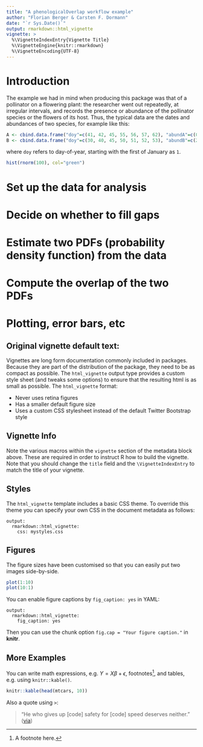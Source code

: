 ```yaml
---
title: "A phenologicalOverlap workflow example"
author: "Florian Berger & Carsten F. Dormann"
date: "`r Sys.Date()`"
output: rmarkdown::html_vignette
vignette: >
  %\VignetteIndexEntry{Vignette Title}
  %\VignetteEngine{knitr::rmarkdown}
  %\VignetteEncoding{UTF-8}
---
```



# Introduction

The example we had in mind when producing this package was that of a pollinator on a flowering plant: the researcher went out repeatedly, at irregular intervals, and records the presence or abundance of the pollinator species or the flowers of its host. Thus, the typical data are the dates and abundances of two species, for example like this:
```r
A <- cbind.data.frame("doy"=c(41, 42, 45, 55, 56, 57, 62), "abundA"=c(0, 1, 1, 1, 0, 1, 1))
B <- cbind.data.frame("doy"=c(30, 40, 45, 50, 51, 52, 53), "abundB"=c(2, 14, 5, 19, 4, 1, 1))
```
where `doy` refers to day-of-year, starting with the first of January as `1`.
```r
hist(rnorm(100), col="green")
```


# Set up the data for analysis

# Decide on whether to fill gaps

# Estimate two PDFs (probability density function) from the data

# Compute the overlap of the two PDFs

# Plotting, error bars, etc


## Original vignette default text:

Vignettes are long form documentation commonly included in packages. Because they are part of the distribution of the package, they need to be as compact as possible. The `html_vignette` output type provides a custom style sheet (and tweaks some options) to ensure that the resulting html is as small as possible. The `html_vignette` format:

- Never uses retina figures
- Has a smaller default figure size
- Uses a custom CSS stylesheet instead of the default Twitter Bootstrap style

## Vignette Info

Note the various macros within the `vignette` section of the metadata block above. These are required in order to instruct R how to build the vignette. Note that you should change the `title` field and the `\VignetteIndexEntry` to match the title of your vignette.

## Styles

The `html_vignette` template includes a basic CSS theme. To override this theme you can specify your own CSS in the document metadata as follows:

    output: 
      rmarkdown::html_vignette:
        css: mystyles.css

## Figures

The figure sizes have been customised so that you can easily put two images side-by-side. 

```r
plot(1:10)
plot(10:1)
```

You can enable figure captions by `fig_caption: yes` in YAML:

    output:
      rmarkdown::html_vignette:
        fig_caption: yes

Then you can use the chunk option `fig.cap = "Your figure caption."` in **knitr**.

## More Examples

You can write math expressions, e.g. $Y = X\beta + \epsilon$, footnotes^[A footnote here.], and tables, e.g. using `knitr::kable()`.

```r
knitr::kable(head(mtcars, 10))
```

Also a quote using `>`:

> "He who gives up [code] safety for [code] speed deserves neither."
([via](https://twitter.com/hadleywickham/status/504368538874703872))

